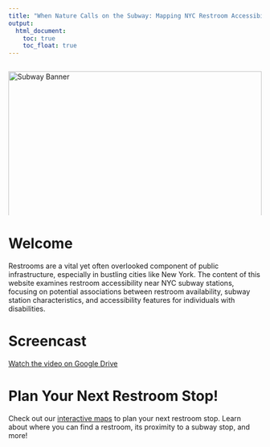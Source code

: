 ```yaml
---
title: "When Nature Calls on the Subway: Mapping NYC Restroom Accessibility"
output: 
  html_document:
    toc: true
    toc_float: true
---
```


<div style="width: 100%; height: 300px; overflow: hidden; position: relative; margin-bottom: 20px;">
  <img src="https://media1.giphy.com/media/v1.Y2lkPTc5MGI3NjExcGxkd3h4bjN3a2ZtOHNjYXViZXg1Ym84Y3JrdmVyaThha2g2YWN6YyZlcD12MV9pbnRlcm5hbF9naWZfYnlfaWQmY3Q9Zw/ogwJkeUuqadDmehSt9/giphy.webp" 
       alt="Subway Banner" 
       style="width: 100%; height: 100%; object-fit: cover; position: absolute;">
</div>

# Welcome

Restrooms are a vital yet often overlooked component of public infrastructure, especially in bustling cities like New York. The content of this website examines restroom accessibility near NYC subway stations, focusing on potential associations between restroom availability, subway station characteristics, and accessibility features for individuals with disabilities.

# Screencast
[Watch the video on Google Drive](https://drive.google.com/drive/u/0/folders/11xhNoNnTDO300MmOXQi6Y4u6n4jssyeb)

# Plan Your Next Restroom Stop!

Check out our [interactive maps](Hotspot.html) to plan your next restroom stop. Learn about where you can find a restroom, its proximity to a subway stop, and more!